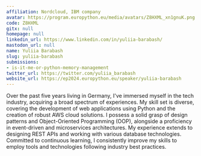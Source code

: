 ```yaml
---
affiliation: Nordcloud, IBM company
avatar: https://program.europython.eu/media/avatars/Z8HXML_xn1gnuK.png
code: Z8HXML
gitx: null
homepage: null
linkedin_url: https://www.linkedin.com/in/yuliia-barabash/
mastodon_url: null
name: Yuliia Barabash
slug: yuliia-barabash
submissions:
- is-it-me-or-python-memory-management
twitter_url: https://twitter.com/yuliia_barabash
website_url: https://ep2024.europython.eu/speaker/yuliia-barabash
---
```


Over the past five years living in Germany, I've immersed myself in the tech industry, acquiring a broad spectrum of experiences. My skill set is diverse, covering the development of web applications using Python and the creation of robust AWS cloud solutions. I possess a solid grasp of design patterns and Object-Oriented Programming (OOP), alongside a proficiency in event-driven and microservices architectures. My experience extends to designing REST APIs and working with various database technologies. Committed to continuous learning, I consistently improve my skills to employ tools and technologies following industry best practices.
